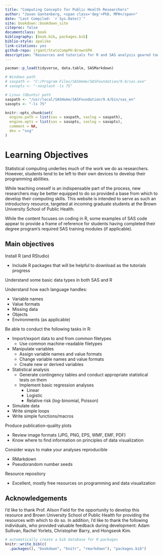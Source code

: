 ```yaml
---
title: "Computing Concepts for Public Health Researchers"
author: "Jason Gantenberg, <span class='deg'>PhD, MPH</span>"
date: "Last Compiled: `r Sys.Date()`"
site: bookdown::bookdown_site
citeproc: false
documentclass: book
bibliography: [book.bib, packages.bib]
biblio-style: apalike
link-citations: yes
github-repo: jrgant/StatsCompPH-BrownSPH
description: "Resources and tutorials for R and SAS analysis geared toward public health students."
---
```


```r
pacman::p_load(tidyverse, data.table, SASMarkdown)

# Windows path
# saspath <- "C:/Program Files/SASHome/SASFoundation/9.4/sas.exe"
# sasopts <- "-nosplash -ls 75"

# Linux (Ubuntu) path
saspath <- "/usr/local/SASHome/SASFoundation/9.4/bin/sas_en"
sasopts <- "-ls 75"

knitr::opts_chunk$set(
  engine.path = list(sas = saspath, saslog = saspath),
  engine.opts = list(sas = sasopts, saslog = sasopts),
  comment = NA,
  dev = "svg"
)

```

# Learning Objectives

Statistical computing underlies much of the work we do as researchers. However, students tend to be left to their own devices to develop their programming abilities.

While teaching oneself is an indispensable part of the process, new researchers may be better equipped to do so provided a base from which to develop their computing skills. This website is intended to serve as such an introductory resource, targeted at incoming graduate students at the Brown University School of Public Health. 

While the content focuses on coding in R, some examples of SAS code appear to provide a frame of reference for students having completed their degree program's required SAS training modules (if applicable).


## Main objectives

Install R (and RStudio)

  - Include R packages that will be helpful to download as the tutorials progress

Understand some basic data types in both SAS and R

Understand how each language handles:

  - Variable names
  - Value formats
  - Missing data
  - Objects
  - Environments (as applicable)

Be able to conduct the following tasks in R:

  - Import/export data to and from common filetypes
      - Use common machine-readable filetypes
  - Manipulate variables
      - Assign variable names and value formats
      - Change variable names and value formats
      - Create new or derived variables
  - Statistical analysis
      - Generate contingency tables and conduct appropriate statistical tests on them
      - Implement basic regression analyses
          - Linear
          - Logistic
          - Relative risk (log-binomial, Poisson)
  - Simulate data
  - Write simple loops
  - Write simple functions/macros

Produce publication-quality plots

  - Review image formats (JPG, PNG, EPS, WMF, EMF, PDF)
  - Know where to find information on principles of data visualization

Consider ways to make your analyses reproducible

  - RMarkdown
  - Pseudorandom number seeds

Resource repository

  - Excellent, mostly free resources on programming and data visualization

## Acknowledgements

<p style="font-weight:normal;">I'd like to thank Prof. Alison Field for the opportunity to develop this resource and Brown University School of Public Health for providing the resources with which to do so. In addition, I'd like to thank the following individuals, who provided valuable feedback during development: Adam Sullivan, Rachel Yorlets, Christopher Barry, and Hongseok Kim.</p>


```r
# automatically create a bib database for R packages
knitr::write_bib(c(
  .packages(), "bookdown", "knitr", "rmarkdown"), "packages.bib")
```
